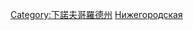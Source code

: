 {{Commonscat|People of Nizhny Novgorod Oblast}}

[[Category:下諾夫哥羅德州|Category:下諾夫哥羅德州]]
[[Category:俄羅斯各聯邦主體人物|Нижегородская]]